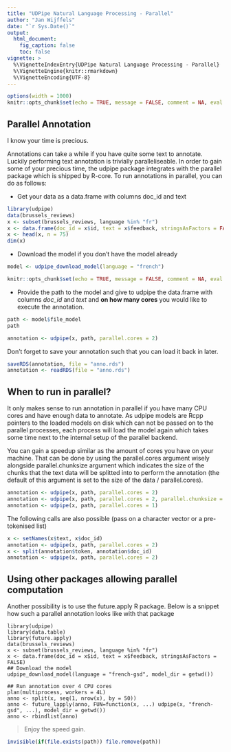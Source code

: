 ---
title: "UDPipe Natural Language Processing - Parallel"
author: "Jan Wijffels"
date: "`r Sys.Date()`"
output:
  html_document:
    fig_caption: false
    toc: false
vignette: >
  %\VignetteIndexEntry{UDPipe Natural Language Processing - Parallel}
  %\VignetteEngine{knitr::rmarkdown}
  %\VignetteEncoding{UTF-8}
---

```{r setup, include=FALSE, cache=FALSE}
options(width = 1000)
knitr::opts_chunk$set(echo = TRUE, message = FALSE, comment = NA, eval = TRUE)
```

## Parallel Annotation

I know your time is precious.

Annotations can take a while if you have quite some text to annotate. Luckily performing text annotation is trivially paralleliseable. In order to gain some of your precious time, the udpipe package integrates with the parallel package which is shipped by R-core. To run annotations in parallel, you can do as follows:

- Get your data as a data.frame with columns doc_id and text

```{r}
library(udpipe)
data(brussels_reviews)
x <- subset(brussels_reviews, language %in% "fr")
x <- data.frame(doc_id = x$id, text = x$feedback, stringsAsFactors = FALSE)
x <- head(x, n = 75)
dim(x)
```

- Download the model if you don't have the model already

```{r, results='hide'}
model <- udpipe_download_model(language = "french")
```

```{r, echo=FALSE}
knitr::opts_chunk$set(echo = TRUE, message = FALSE, comment = NA, eval = !model$download_failed)
```

- Provide the path to the model and give to udpipe the data.frame with columns *doc_id* and *text* and **on how many cores** you would like to execute the annotation.

```{r}
path <- model$file_model
path

annotation <- udpipe(x, path, parallel.cores = 2)
```

Don't forget to save your annotation such that you can load it back in later.

```{r, results='hide', eval=FALSE}
saveRDS(annotation, file = "anno.rds")
annotation <- readRDS(file = "anno.rds")
```


## When to run in parallel?

It only makes sense to run annotation in parallel if you have many CPU cores and have enough data to annotate. As udpipe models are Rcpp pointers to the loaded models on disk which can not be passed on to the parallel processes, each process will load the model again which takes some time next to the internal setup of the parallel backend. 

You can gain a speedup similar as the amount of cores you have on your machine. That can be done by using the parallel.cores argument wisely alongside parallel.chunksize argument which indicates the size of the chunks that the text data will be splitted into to perform the annotation (the default of this argument is set to the size of the data / parallel.cores). 

```{r, eval=FALSE}
annotation <- udpipe(x, path, parallel.cores = 2)
annotation <- udpipe(x, path, parallel.cores = 2, parallel.chunksize = 50)
annotation <- udpipe(x, path, parallel.cores = 1)
```

The following calls are also possible (pass on a character vector or a pre-tokenised list)

```{r, eval=FALSE}
x <- setNames(x$text, x$doc_id)
annotation <- udpipe(x, path, parallel.cores = 2)
x <- split(annotation$token, annotation$doc_id)
annotation <- udpipe(x, path, parallel.cores = 2)
```

## Using other packages allowing parallel computation

Another possibility is to use the future.apply R package. Below is a snippet how such a parallel annotation looks like with that package

```
library(udpipe)
library(data.table)
library(future.apply)
data(brussels_reviews)
x <- subset(brussels_reviews, language %in% "fr")
x <- data.frame(doc_id = x$id, text = x$feedback, stringsAsFactors = FALSE)
## Download the model
udpipe_download_model(language = "french-gsd", model_dir = getwd())

## Run annotation over 4 CPU cores
plan(multiprocess, workers = 4L)
anno <- split(x, seq(1, nrow(x), by = 50))
anno <- future_lapply(anno, FUN=function(x, ...) udpipe(x, "french-gsd", ...), model_dir = getwd())
anno <- rbindlist(anno)
```

> Enjoy the speed gain.



```{r, results='hide', echo=FALSE}
invisible(if(file.exists(path)) file.remove(path))
```
